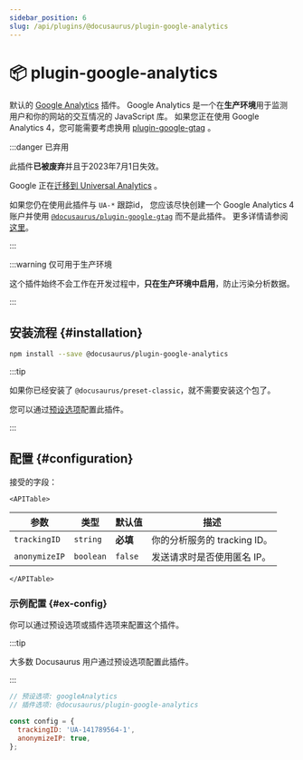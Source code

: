 ```yaml
---
sidebar_position: 6
slug: /api/plugins/@docusaurus/plugin-google-analytics
---
```


# 📦 plugin-google-analytics


默认的 [Google Analytics](https://developers.google.com/analytics/devguides/collection/analyticsjs/) 插件。 Google Analytics 是一个在**生产环境**用于监测用户和你的网站的交互情况的 JavaScript 库。 如果您正在使用 Google Analytics 4，您可能需要考虑换用 [plugin-google-gtag](./plugin-google-gtag.mdx) 。

:::danger 已弃用

此插件**已被废弃**并且于2023年7月1日失效。

Google 正在[迁移到 Universal Analytics](https://blog.google/products/marketingplatform/analytics/prepare-for-future-with-google-analytics-4/) 。

如果您仍在使用此插件与 `UA-*` 跟踪id， 您应该尽快创建一个 Google Analytics 4 账户并使用 [`@docusaurus/plugin-google-gtag`](./plugin-google-gtag.mdx) 而不是此插件。 更多详情请参阅[这里](https://github.com/facebook/docusaurus/issues/7221)。

:::

:::warning 仅可用于生产环境

这个插件始终不会工作在开发过程中，**只在生产环境中启用**，防止污染分析数据。

:::

## 安装流程 {#installation}

```bash npm2yarn
npm install --save @docusaurus/plugin-google-analytics
```

:::tip

如果你已经安装了 `@docusaurus/preset-classic`，就不需要安装这个包了。

您可以通过[预设选项](../../using-plugins.mdx#docusauruspreset-classic)配置此插件。

:::

## 配置 {#configuration}

接受的字段：

```mdx-code-block
<APITable>
```

| 参数            | 类型        | 默认值     | 描述                   |
| ------------- | --------- | ------- | -------------------- |
| `trackingID`  | `string`  | **必填**  | 你的分析服务的 tracking ID。 |
| `anonymizeIP` | `boolean` | `false` | 发送请求时是否使用匿名 IP。      |

```mdx-code-block
</APITable>
```

### 示例配置 {#ex-config}

你可以通过预设选项或插件选项来配置这个插件。

:::tip

大多数 Docusaurus 用户通过预设选项配置此插件。

:::

```js config-tabs
// 预设选项: googleAnalytics
// 插件选项: @docusaurus/plugin-google-analytics

const config = {
  trackingID: 'UA-141789564-1',
  anonymizeIP: true,
};
```
